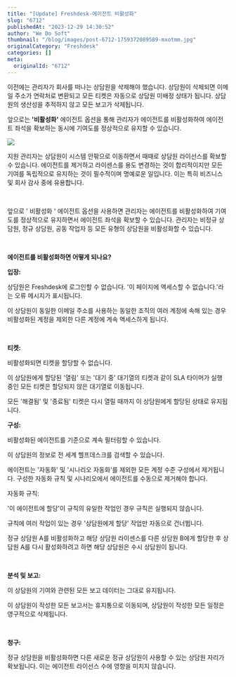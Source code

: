 ```yaml
---
title: "[Update] Freshdesk-에이전트 비활성화"
slug: "6712"
publishedAt: "2023-12-29 14:30:52"
author: "We Do Soft"
thumbnail: "/blog/images/post-6712-1759372089589-mxotmm.jpg"
originalCategory: "Freshdesk"
categories: []
meta:
  originalId: "6712"
---
```


이전에는 관리자가 회사를 떠나는 상담원을 삭제해야 했습니다. 상담원이 삭제되면 이메일 주소가 연락처로 변환되고 모든 티켓은 자동으로 상담원 미배정 상태가 됩니다. 상담원의 생산성을 추적하지 않고 모든 보고가 삭제됩니다.

앞으로는 **'비활성화'** 에이전트 옵션을 통해 관리자가 에이전트를 비활성화하여 에이전트 좌석을 확보하는 동시에 기여도를 정상적으로 유지할 수 있습니다.

![](https://lh7-us.googleusercontent.com/qG0PyJ_fTYAcCKcQpvmGZ1SHSXnk1HZxMH125gR898uywlJkEnJVqKz0jhX8fvJN09U0esI3s_ZKSO_Votz40MDnM4pabLZuVOtU8f8IuggcxDeeCHSl-VBvmqobP9oXwDT4Eet22hirVDdfJ-iB71E)

지원 관리자는 상담원이 시스템 안팎으로 이동하면서 때때로 상담원 라이선스를 확보할 수 있습니다. 에이전트를 제거하고 라이센스를 용도 변경하는 것이 합리적이지만 모든 기여를 독립적으로 유지하는 것이 필수적이며 명예로운 일입니다. 이는 특히 비즈니스 및 회사 감사 중에 유용합니다.

​

앞으로 ' 비활성화 ' 에이전트 옵션을 사용하면 관리자는 에이전트를 비활성화하여 기여도를 정상적으로 유지하면서 에이전트 좌석을 확보할 수 있습니다. 관리자는 비정규 상담원, 정규 상담원, 공동 작업자 등 모든 유형의 상담원을 비활성화할 수 있습니다.

​

**에이전트를 비활성화하면 어떻게 되나요?**

**입장:**

 	
상담원은 Freshdesk에 로그인할 수 없습니다. '이 페이지에 액세스할 수 없습니다.'라는 오류 메시지가 표시됩니다.

 	
이 상담원이 동일한 이메일 주소를 사용하는 동일한 조직의 여러 계정에 속해 있는 경우 비활성화된 계정을 제외한 다른 계정에 계속 액세스하게 됩니다.

​

**티켓:**

 	
비활성화되면 티켓을 할당할 수 없습니다. 

 	
이 상담원에게 할당된 '열림' 또는 '대기 중' 대기열의 티켓과 같이 SLA 타이머가 실행 중인 모든 티켓은 할당되지 않은 대기열로 이동됩니다.

 	
모든 '해결됨' 및 '종료됨' 티켓은 다시 열릴 때까지 이 상담원에게 할당된 상태로 유지됩니다.

**구성:**

 	
비활성화된 에이전트를 기준으로 계속 필터링할 수 있습니다.

 	
이 상담원의 정보로 전 세계 헬프데스크를 검색할 수 있습니다.

 	
에이전트는 '자동화' 및 '시나리오 자동화'를 제외한 모든 계정 수준 구성에서 제거됩니다. 구성한 자동화 규칙 및 시나리오에서 에이전트를 수동으로 제거해야 합니다.

 	
자동화 규칙:

 	
'이 에이전트에 할당'이 규칙의 유일한 작업인 경우 규칙은 실행되지 않습니다.

 	
규칙에 여러 작업이 있는 경우 '상담원에게 할당' 작업만 자동으로 건너뜁니다.

 	
정규 상담원 A를 비활성화하고 해당 상담원 라이센스를 다른 상담원 B에게 할당한 후 상담원 A를 다시 활성화하려고 하면 해당 상담원은 수시 상담원이 됩니다.

​

**분석 및 보고:**

 	
이 상담원의 기여와 관련된 모든 보고 데이터는 그대로 유지됩니다.

 	
이 상담원이 작성한 모든 보고서는 휴지통으로 이동되며, 상담원이 작성한 모든 일정은 영구적으로 삭제됩니다.

​

**청구:**

 	
정규 상담원을 비활성화하면 다른 새로운 정규 상담원이 사용할 수 있는 상담원 자리가 확보됩니다. 이는 에이전트 라이선스 수에 영향을 미치지 않습니다.

**​**
